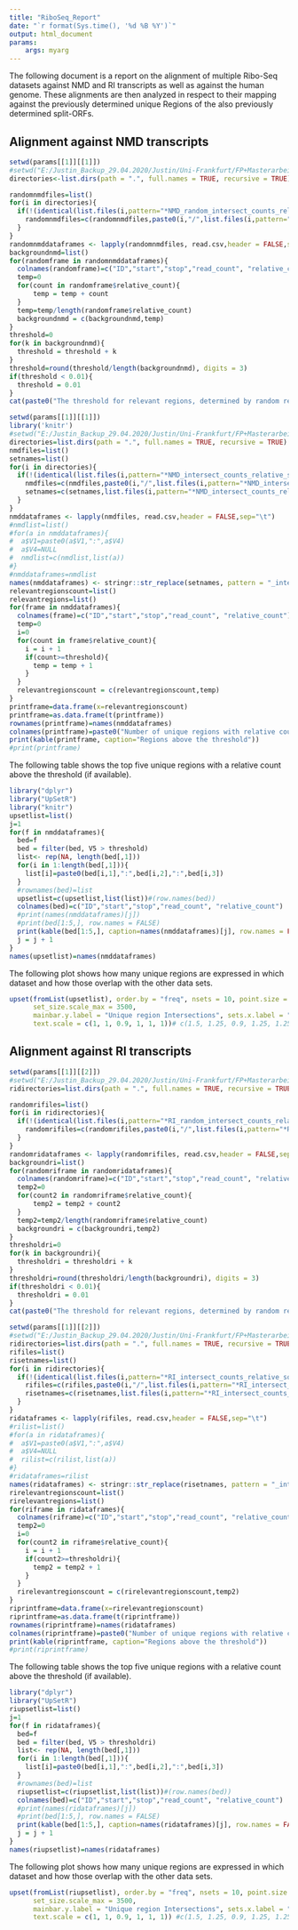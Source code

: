 ```yaml
---
title: "RiboSeq_Report"
date: "`r format(Sys.time(), '%d %B %Y')`"
output: html_document
params:
    args: myarg
---
```

The following document is a report on the alignment of multiple Ribo-Seq datasets against NMD and RI transcripts as well as against the human genome. These alignments are then analyzed in respect to their mapping against the previously determined unique Regions of the also previously determined split-ORFs.

## Alignment against NMD transcripts

```r
setwd(params[[1]][[1]])
#setwd("E:/Justin_Backup_29.04.2020/Justin/Uni-Frankfurt/FP+Masterarbeit/PipeTest/Pipeline/Output/BOWTIE")
directories<-list.dirs(path = ".", full.names = TRUE, recursive = TRUE)

randomnmdfiles=list()
for(i in directories){
  if(!(identical(list.files(i,pattern="*NMD_random_intersect_counts_relative_sorted.bed"), character(0)))){
    randomnmdfiles=c(randomnmdfiles,paste0(i,"/",list.files(i,pattern="*NMD_random_intersect_counts_relative_sorted.bed")))
  }
}
randomnmddataframes <- lapply(randomnmdfiles, read.csv,header = FALSE,sep="\t")
backgroundnmd=list()
for(randomframe in randomnmddataframes){
  colnames(randomframe)=c("ID","start","stop","read_count", "relative_count")
  temp=0
  for(count in randomframe$relative_count){
      temp = temp + count
  }
  temp=temp/length(randomframe$relative_count)
  backgroundnmd = c(backgroundnmd,temp)
}
threshold=0
for(k in backgroundnmd){
  threshold = threshold + k
}
threshold=round(threshold/length(backgroundnmd), digits = 3)
if(threshold < 0.01){
  threshold = 0.01
}
cat(paste0("The threshold for relevant regions, determined by random region coverage is: ", threshold))
```

```r
setwd(params[[1]][[1]])
library('knitr')
#setwd("E:/Justin_Backup_29.04.2020/Justin/Uni-Frankfurt/FP+Masterarbeit/PipeTest/Pipeline/Output/BOWTIE")
directories=list.dirs(path = ".", full.names = TRUE, recursive = TRUE)
nmdfiles=list()
setnames=list()
for(i in directories){
  if(!(identical(list.files(i,pattern="*NMD_intersect_counts_relative_sorted.bed"), character(0)))){
    nmdfiles=c(nmdfiles,paste0(i,"/",list.files(i,pattern="*NMD_intersect_counts_relative_sorted.bed")))
    setnames=c(setnames,list.files(i,pattern="*NMD_intersect_counts_relative_sorted.bed"))
  }
}
nmddataframes <- lapply(nmdfiles, read.csv,header = FALSE,sep="\t")
#nmdlist=list()
#for(a in nmddataframes){
#  a$V1=paste0(a$V1,":",a$V4)
#  a$V4=NULL
#  nmdlist=c(nmdlist,list(a))
#}
#nmddataframes=nmdlist
names(nmddataframes) <- stringr::str_replace(setnames, pattern = "_intersect_counts_relative_sorted.bed", replacement = "")
relevantregionscount=list()
relevantregions=list()
for(frame in nmddataframes){
  colnames(frame)=c("ID","start","stop","read_count", "relative_count")
  temp=0
  i=0
  for(count in frame$relative_count){
    i = i + 1
    if(count>=threshold){
      temp = temp + 1
    }
  }
  relevantregionscount = c(relevantregionscount,temp)
}
printframe=data.frame(x=relevantregionscount)
printframe=as.data.frame(t(printframe))
rownames(printframe)=names(nmddataframes)
colnames(printframe)=paste0("Number of unique regions with relative count >= ", threshold)
print(kable(printframe, caption="Regions above the threshold"))
#print(printframe)

```
The following table shows the top five unique regions with a relative count above the threshold (if available).

```r
library("dplyr")
library("UpSetR")
library("knitr")
upsetlist=list()
j=1
for(f in nmddataframes){
  bed=f
  bed = filter(bed, V5 > threshold)
  list<- rep(NA, length(bed[,1]))
  for(i in 1:length(bed[,1])){
    list[i]=paste0(bed[i,1],":",bed[i,2],":",bed[i,3])
  }
  #rownames(bed)=list
  upsetlist=c(upsetlist,list(list))#(row.names(bed))
  colnames(bed)=c("ID","start","stop","read_count", "relative_count")
  #print(names(nmddataframes)[j])
  #print(bed[1:5,], row.names = FALSE)
  print(kable(bed[1:5,], caption=names(nmddataframes)[j], row.names = FALSE))
  j = j + 1
}
names(upsetlist)=names(nmddataframes)
```

The following plot shows how many unique regions are expressed in which dataset and how those overlap with the other data sets.

```r
upset(fromList(upsetlist), order.by = "freq", nsets = 10, point.size = 2.25, line.size = 1.5, set_size.show = TRUE,
      set_size.scale_max = 3500, 
      mainbar.y.label = "Unique region Intersections", sets.x.label = "Matching unique regions per dataset",
      text.scale = c(1, 1, 0.9, 1, 1, 1))# c(1.5, 1.25, 0.9, 1.25, 1.25, 1.5)

```


## Alignment against RI transcripts

```r
setwd(params[[1]][[2]])
#setwd("E:/Justin_Backup_29.04.2020/Justin/Uni-Frankfurt/FP+Masterarbeit/PipeTest/Pipeline/Output/run_11.02.2021-15.10.13_new_RI/BOWTIE")
ridirectories=list.dirs(path = ".", full.names = TRUE, recursive = TRUE)

randomrifiles=list()
for(i in ridirectories){
  if(!(identical(list.files(i,pattern="*RI_random_intersect_counts_relative_sorted.bed"), character(0)))){
    randomrifiles=c(randomrifiles,paste0(i,"/",list.files(i,pattern="*RI_random_intersect_counts_relative_sorted.bed")))
  }
}
randomridataframes <- lapply(randomrifiles, read.csv,header = FALSE,sep="\t")
backgroundri=list()
for(randomriframe in randomridataframes){
  colnames(randomriframe)=c("ID","start","stop","read_count", "relative_count")
  temp2=0
  for(count2 in randomriframe$relative_count){
      temp2 = temp2 + count2
  }
  temp2=temp2/length(randomriframe$relative_count)
  backgroundri = c(backgroundri,temp2)
}
thresholdri=0
for(k in backgroundri){
  thresholdri = thresholdri + k
}
thresholdri=round(thresholdri/length(backgroundri), digits = 3)
if(thresholdri < 0.01){
  thresholdri = 0.01
}
cat(paste0("The threshold for relevant regions, determined by random region coverage is: ", thresholdri))
```

```r
setwd(params[[1]][[2]])
#setwd("E:/Justin_Backup_29.04.2020/Justin/Uni-Frankfurt/FP+Masterarbeit/PipeTest/Pipeline/Output/run_11.02.2021-15.10.13_new_RI/BOWTIE")
ridirectories=list.dirs(path = ".", full.names = TRUE, recursive = TRUE)
rifiles=list()
risetnames=list()
for(i in ridirectories){
  if(!(identical(list.files(i,pattern="*RI_intersect_counts_relative_sorted.bed"), character(0)))){
    rifiles=c(rifiles,paste0(i,"/",list.files(i,pattern="*RI_intersect_counts_relative_sorted.bed")))
    risetnames=c(risetnames,list.files(i,pattern="*RI_intersect_counts_relative_sorted.bed"))
  }
}
ridataframes <- lapply(rifiles, read.csv,header = FALSE,sep="\t")
#rilist=list()
#for(a in ridataframes){
#  a$V1=paste0(a$V1,":",a$V4)
#  a$V4=NULL
#  rilist=c(rilist,list(a))
#}
#ridataframes=rilist
names(ridataframes) <- stringr::str_replace(risetnames, pattern = "_intersect_counts_relative_sorted.bed", replacement = "")
rirelevantregionscount=list()
rirelevantregions=list()
for(riframe in ridataframes){
  colnames(riframe)=c("ID","start","stop","read_count", "relative_count")
  temp2=0
  i=0
  for(count2 in riframe$relative_count){
    i = i + 1
    if(count2>=thresholdri){
      temp2 = temp2 + 1
    }
  }
  rirelevantregionscount = c(rirelevantregionscount,temp2)
}
riprintframe=data.frame(x=rirelevantregionscount)
riprintframe=as.data.frame(t(riprintframe))
rownames(riprintframe)=names(ridataframes)
colnames(riprintframe)=paste0("Number of unique regions with relative count >= ", thresholdri)
print(kable(riprintframe, caption="Regions above the threshold"))
#print(riprintframe)

```
The following table shows the top five unique regions with a relative count above the threshold (if available).

```r
library("dplyr")
library("UpSetR")
riupsetlist=list()
j=1
for(f in ridataframes){
  bed=f
  bed = filter(bed, V5 > thresholdri)
  list<- rep(NA, length(bed[,1]))
  for(i in 1:length(bed[,1])){
    list[i]=paste0(bed[i,1],":",bed[i,2],":",bed[i,3])
  }
  #rownames(bed)=list
  riupsetlist=c(riupsetlist,list(list))#(row.names(bed))
  colnames(bed)=c("ID","start","stop","read_count", "relative_count")
  #print(names(ridataframes)[j])
  #print(bed[1:5,], row.names = FALSE)
  print(kable(bed[1:5,], caption=names(ridataframes)[j], row.names = FALSE))
  j = j + 1
}
names(riupsetlist)=names(ridataframes)
```

The following plot shows how many unique regions are expressed in which dataset and how those overlap with the other data sets.

```r
upset(fromList(riupsetlist), order.by = "freq", nsets = 10, point.size = 2.25, line.size = 1.5, set_size.show = TRUE,
      set_size.scale_max = 3500,
      mainbar.y.label = "Unique region Intersections", sets.x.label = "Matching unique regions per dataset",
      text.scale = c(1, 1, 0.9, 1, 1, 1)) #c(1.5, 1.25, 0.9, 1.25, 1.25, 1.5)

```